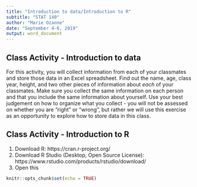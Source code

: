 ---
title: "Introduction to data/Introduction to R"
subtitle: "STAT 140"
author: "Marie Ozanne"
date: "September 4-6, 2019"
output: word_document
---

## Class Activity - Introduction to data

For this activity, you will collect information from each of your classmates and store those data in an Excel spreadsheet. Find out the name, age, class year, height, and two other pieces of information about *each* of your classmates. Make sure you collect the same information on each person and that you include the same information about yourself. Use your best judgement on how to organize what you collect - you will not be assessed on whether you are "right" or "wrong", but rather we will use this exercise as an opportunity to explore how to store data in this class. 

## Class Activity - Introduction to R

1. Download R: https://cran.r-project.org/
2. Download R Studio (Desktop, Open Source License): https://www.rstudio.com/products/rstudio/download/
3. Open this 

```{r setup, include=FALSE}
knitr::opts_chunk$set(echo = TRUE)
```
